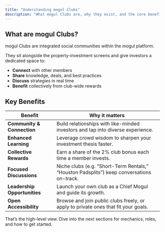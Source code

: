 ```yaml
---
title: "Understanding mogul Clubs"
description: "What mogul Clubs are, why they exist, and the core benefits of joining."
---
```


## What are mogul Clubs?

mogul Clubs are integrated social communities within the mogul platform.

They sit alongside the property-investment screens and give investors a dedicated space to:

- **Connect** with other members
- **Share** knowledge, deals, and best practices
- **Discuss** strategies in real time
- **Benefit** collectively from club-wide rewards

## Key Benefits

| Benefit                      | Why it matters                                                                            |
| ---------------------------- | ----------------------------------------------------------------------------------------- |
| **Community & Connection**   | Build relationships with like-minded investors and tap into diverse experience.           |
| **Enhanced Learning**        | Leverage crowd wisdom to sharpen your investment thesis faster.                           |
| **Collective Rewards**       | Earn a share of the 2% club bonus each time a member invests.                             |
| **Focused Discussions**      | Niche clubs (e.g. “Short-Term Rentals,” “Houston Padsplits”) keep conversations on-track. |
| **Leadership Opportunities** | Launch your own club as a Chief Mogul and guide its growth.                               |
| **Open Accessibility**       | Browse and join public clubs freely, or apply to private ones that fit your goals.        |

That’s the high-level view. Dive into the next sections for mechanics, roles, and how to get started.